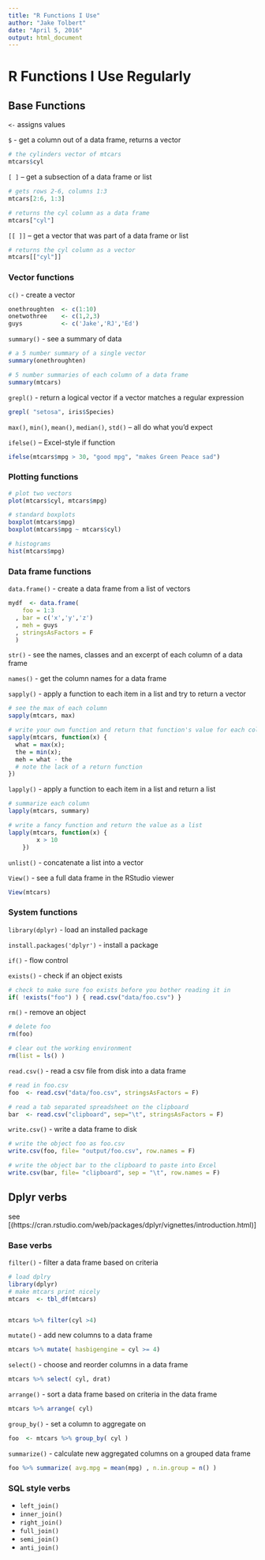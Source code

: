 ---
title: "R Functions I Use"
author: "Jake Tolbert"
date: "April 5, 2016"
output: html_document
---

# R Functions I Use Regularly

## Base Functions 

`<-`  assigns values

`$`  - get a column out of a data frame, returns a vector
```{r}
# the cylinders vector of mtcars
mtcars$cyl
```

`[ ]` – get a subsection of a data frame or list
```{r}
# gets rows 2-6, columns 1:3
mtcars[2:6, 1:3] 

# returns the cyl column as a data frame
mtcars["cyl"] 
```

`[[ ]]` – get a vector that was part of a data frame or list
```{r}
# returns the cyl column as a vector
mtcars[["cyl"]] 
```
	
### Vector functions
`c()` - create a vector
```{r}
onethroughten  <- c(1:10)
onetwothree    <- c(1,2,3)
guys           <- c('Jake','RJ','Ed')
```

`summary()` - see a summary of data
```{r}
# a 5 number summary of a single vector
summary(onethroughten)

# 5 number summaries of each column of a data frame
summary(mtcars)
```

`grepl()` - return a logical vector if a vector matches a regular expression
```{r}
grepl( "setosa", iris$Species)
```

`max()`, `min()`, `mean()`, `median()`, `std()` – all do what you’d expect

`ifelse()` – Excel-style if function
```{r}
ifelse(mtcars$mpg > 30, "good mpg", "makes Green Peace sad")
```

### Plotting functions

```{r}
# plot two vectors
plot(mtcars$cyl, mtcars$mpg)

# standard boxplots
boxplot(mtcars$mpg)
boxplot(mtcars$mpg ~ mtcars$cyl)

# histograms
hist(mtcars$mpg) 
```

### Data frame functions
`data.frame()` - create a data frame from a list of vectors
```{r}
mydf  <- data.frame( 
    foo = 1:3
  , bar = c('x','y','z')
  , meh = guys
  , stringsAsFactors = F
  )
```

`str()` - see the names, classes and an excerpt of each column of a data frame

`names()` - get the column names for a data frame

`sapply()` - apply a function to each item in a list and try to return a vector
```{r}
# see the max of each column
sapply(mtcars, max)

# write your own function and return that function's value for each column
sapply(mtcars, function(x) {
  what = max(x);
  the = min(x);
  meh = what - the
  # note the lack of a return function
})
```

`lapply()` - apply a function to each item in a list and return a list
```{r}

# summarize each column
lapply(mtcars, summary)

# write a fancy function and return the value as a list
lapply(mtcars, function(x) {
        x > 10
    })
```

`unlist()` - concatenate a list into a vector

`View()`  -  see a full data frame in the RStudio viewer
```{r}
View(mtcars)
```
    

### System functions
`library(dplyr)` - load an installed package

`install.packages('dplyr')` - install a package

`if()` - flow control 
	
`exists()` - check if an object exists
```{r}
# check to make sure foo exists before you bother reading it in
if( !exists("foo") ) { read.csv("data/foo.csv") }
```

`rm()` - remove an object
```{r}
# delete foo
rm(foo)

# clear out the working environment
rm(list = ls() )
```

`read.csv()` - read a csv file from disk into a data frame
```{r}
# read in foo.csv
foo  <- read.csv("data/foo.csv", stringsAsFactors = F)

# read a tab separated spreadsheet on the clipboard
bar  <- read.csv("clipboard", sep="\t", stringsAsFactors = F) 
```
	

`write.csv()` - write a data frame to disk
```{r}
# write the object foo as foo.csv 
write.csv(foo, file= "output/foo.csv", row.names = F)

# write the object bar to the clipboard to paste into Excel 
write.csv(bar, file= "clipboard", sep = "\t", row.names = F)
```

## Dplyr verbs

see [(https://cran.rstudio.com/web/packages/dplyr/vignettes/introduction.html)]

### Base verbs
`filter()` - filter a data frame based on criteria
```{r, echo=TRUE, warning=FALSE}
# load dplry
library(dplyr)
# make mtcars print nicely
mtcars  <- tbl_df(mtcars)


mtcars %>% filter(cyl >4)
```

`mutate()` - add new columns to a data frame
```{r}
mtcars %>% mutate( hasbigengine = cyl >= 4)
```

`select()` - choose and reorder columns in a data frame
```{r}
mtcars %>% select( cyl, drat)
```

`arrange()` - sort a data frame based on criteria in the data frame
```{r}
mtcars %>% arrange( cyl)
```

`group_by()` - set a column to aggregate on 
```{r}
foo  <- mtcars %>% group_by( cyl )
```

`summarize()` - calculate new aggregated columns on a grouped data frame
```{r}
foo %>% summarize( avg.mpg = mean(mpg) , n.in.group = n() )
```



### SQL style verbs
- `left_join()`
- `inner_join()`
- `right_join()`
- `full_join()`
- `semi_join()`
- `anti_join()`
